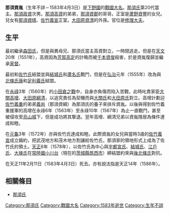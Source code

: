 {{japanese|japanese=那須 資胤|kana=なす すけたね|romaji=Nasu Sukedane}}
'''那須資胤'''（生年不詳－1583年4月3日）是[[下野國|下野國]]的[[戰國大名|戰國大名]]。[[那須氏|那須氏]]第20代當主。[[那須政資|那須政資]]次男。[[那須高資|那須高資]]的弟弟，[[那須資郡|那須資郡]]的哥哥。正室是[[蘆野資豐|蘆野資豐]]的女兒。兒女有[[那須資晴|那須資晴]]、[[佐竹義宣|佐竹義宣]]正室。[[大田原資清|大田原資清]]的外孫。官位是[[修理大夫|修理大夫]]。

== 生平 ==
最初繼承[[森田氏|森田氏]]，但是與異母兄、那須氏當主高資對立，一時間逃走。但是在[[天文_(後奈良天皇)|天文]]20年（1551年），高資因為[[芳賀高定|芳賀高定]]的計略而被[[千本資俊|千本資俊]]殺害，於是資胤復歸並繼承[[家督|家督]]。

最初和[[佐竹氏|佐竹氏]]結盟並與[[結城氏|結城氏]]和[[蘆名氏|蘆名氏]]戰鬥，但是在[[弘治_(日本)|弘治]]元年（1555年）改為與[[北條氏康|北條氏康]]和[[足利義氏|足利義氏]]結盟。

在[[永祿|永祿]]3年（1560年）的[[小田倉之戰|小田倉之戰]]中，自身亦負傷而陷入苦戰，此時叱責家臣[[大關高增|大關高增]]、[[大田原綱清|大田原綱清]]，以追究責任為契機而與[[大關氏|大關氏]]和[[大田原氏|大田原氏]]對立。高增計劃迎[[佐竹義重|佐竹義重]]的弟弟[[佐竹義尚|義尚]]（那須資綱）為那須氏的養子來排斥資胤。以後與得到佐竹義重援軍的高增在永祿6年（1563年）至永祿10年（1567年）為止一直戰鬥，甚至被侵攻至[[烏山城|烏山城]]下，但是成功將其撃退。翌年高增、綱清兄弟以資胤隱居為條件達成和睦。

在[[元龜|元龜]]3年（1572年）亦與佐竹氏達成和睦。此際資胤的女兒與當時3歳的[[佐竹義宣|佐竹義宣]]成立婚約，把武茂地方和茂木地方割讓給佐竹氏，那須家的領地形式上成為了佐竹氏的領土。[[天正_(日本)|天正]]6年（1578年），以佐竹氏為中心與[[宇都宮氏|宇都宮氏]]、[[結城氏|結城氏]]、[[江戶氏|江戶氏]]、[[大掾氏|大掾氏]]在[[常陸國|常陸國]][[小川台|小川台]]（現在的[[茨城縣|茨城縣]][[筑西市|筑西市]]）締結盟約來與[[後北條氏|後北條氏]]對抗。

在天正11年2月11日（1583年4月3日）死去。亦有說法指是天正14年（1586年）。

== 相關條目 ==
*[[那須氏|那須氏]]

[[Category:那須氏|Category:那須氏]]
[[Category:戰國大名|Category:戰國大名]]
[[Category:1583年逝世|Category:1583年逝世]]
[[Category:生年不詳|Category:生年不詳]]